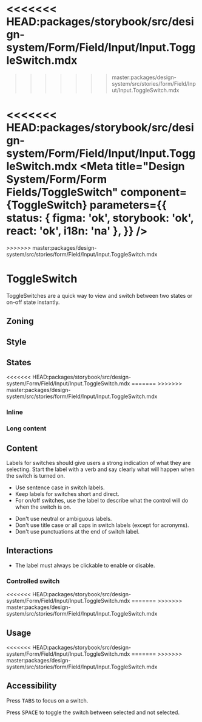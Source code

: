 <<<<<<< HEAD:packages/storybook/src/design-system/Form/Field/Input/Input.ToggleSwitch.mdx
=======
>>>>>>> master:packages/design-system/src/stories/form/Field/Input/Input.ToggleSwitch.mdx


<<<<<<< HEAD:packages/storybook/src/design-system/Form/Field/Input/Input.ToggleSwitch.mdx
<Meta
	title="Design System/Form/Form Fields/ToggleSwitch"
	component={ToggleSwitch}
	parameters={{
		status: { figma: 'ok', storybook: 'ok', react: 'ok', i18n: 'na' },
	}}
/>
=======
<Meta of={Stories} />
<Status id="formFieldInputToggleSwitch" />
>>>>>>> master:packages/design-system/src/stories/form/Field/Input/Input.ToggleSwitch.mdx

# ToggleSwitch

ToggleSwitches are a quick way to view and switch between two states or on-off state instantly.

## Zoning

<FigmaImage
	src="https://www.figma.com/file/qc8oUSyVJM67gSsbTShftt/%F0%9F%93%90-Zoning?node-id=252%3A9"
	alt="zoning image for switch"
/>

## Style

<FigmaImage
	src="https://www.figma.com/file/2crWpyiwuxt1wvjsTYwdB0/ToggleSwitch?node-id=0%3A131"
	alt="Mockup of an input ToggleSwitch"
/>

## States

<Canvas>
<<<<<<< HEAD:packages/storybook/src/design-system/Form/Field/Input/Input.ToggleSwitch.mdx
	<Story story={Stories.ToggleSwitchStates} />
=======
	<Story of={Stories.ToggleSwitch} />
>>>>>>> master:packages/design-system/src/stories/form/Field/Input/Input.ToggleSwitch.mdx
</Canvas>

### Inline

<Canvas>
	<Story of={Stories.ToggleSwitchInline} />
</Canvas>

### Long content

<Canvas>
	<Story of={Stories.ToggleSwitchWithLongLabel} />
</Canvas>

## Content

Labels for switches should give users a strong indication of what they are selecting. Start the label with a verb and say clearly what will happen when the switch is turned on.

<Use>
	<Use.Do>
		<ul>
			<li>Use sentence case in switch labels.</li>
			<li>Keep labels for switches short and direct.</li>
			<li>
				For on/off switches, use the label to describe what the control will do when the switch is
				on.
			</li>
		</ul>
	</Use.Do>
	<Use.Dont>
		<ul>
			<li>Don't use neutral or ambiguous labels.</li>
			<li>Don't use title case or all caps in switch labels (except for acronyms).</li>
			<li>Don't use punctuations at the end of switch label.</li>
		</ul>
	</Use.Dont>
</Use>

## Interactions

- The label must always be clickable to enable or disable.

### Controlled switch

<Canvas>
<<<<<<< HEAD:packages/storybook/src/design-system/Form/Field/Input/Input.ToggleSwitch.mdx
	<Story story={Stories.ToggleSwitchControlled} />
=======
	<Story of={Stories.ToggleSwitchControlled} />
>>>>>>> master:packages/design-system/src/stories/form/Field/Input/Input.ToggleSwitch.mdx
</Canvas>

## Usage

<Canvas>
<<<<<<< HEAD:packages/storybook/src/design-system/Form/Field/Input/Input.ToggleSwitch.mdx
	<Story story={Stories.ToggleSwitchReactHooksForm} />
=======
	<Story of={Stories.ToggleSwitchReactHooksForm} />
>>>>>>> master:packages/design-system/src/stories/form/Field/Input/Input.ToggleSwitch.mdx
</Canvas>

## Accessibility

Press <kbd>TABS</kbd> to focus on a switch.

Press <kbd>SPACE</kbd> to toggle the switch between selected and not selected.
